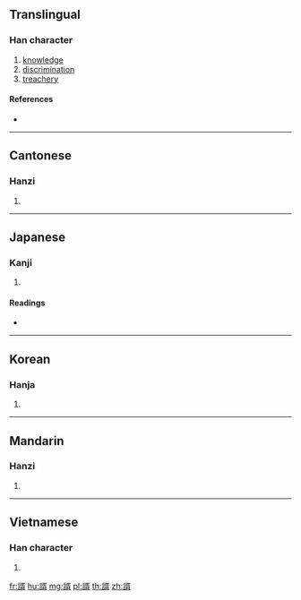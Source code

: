 {{character info/new}}
{{also|谞}}
==Translingual==

===Han character===
{{Han char|rn=149|rad=言|as=09|sn=16|four=07627|canj=YRNOB|ids=⿰言胥}}

# [[knowledge]]
# [[discrimination]]
# [[treachery]]

====References====
* {{Han ref|kx=1169.250|dkj=35702|dj=1635.140|hdz=64003.040|uh=8ADD|ud=35549|bh=EBA5|bd=60325}}

----

==Cantonese==

===Hanzi===
{{yue-hanzi|jyut=[[seoi1]]|y=seui1|sim=谞}}

# {{defn|lang=yue|sort=言09}}

----

==Japanese==

===Kanji===
{{ja-kanji|grade=|rs=言09}}

# {{defn|lang=ja|sort=言09}}

====Readings====
* {{ja-readings|on=[[しょ]] (sho)|kun=[[さとい]] (satoi)|nanori=}}

----

==Korean==

===Hanja===
{{ko-hanja|hangeul=서|eumhun=|rv=seo|mr=sŏ|y=se}}

# {{defn|lang=ko|sort=言09}}

----

==Mandarin==

===Hanzi===
{{cmn-hanzi|sim=谞|pin=[[xǔ]] ([[xu3]])|wg=hsü<sup>3</sup>}}

# {{defn|lang=cmn|sort=言09}}

----

==Vietnamese==

===Han character===
{{vi-hantu|[[tư]]|rs=言09}}

# {{defn|lang=vi|sort=言09}}

[[fr:諝]]
[[hu:諝]]
[[mg:諝]]
[[pl:諝]]
[[th:諝]]
[[zh:諝]]
